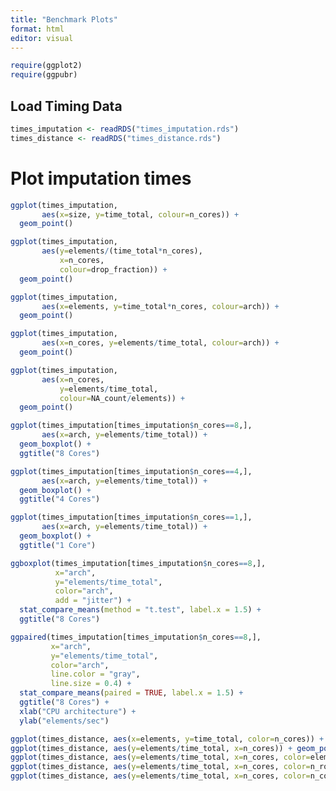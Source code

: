 ```yaml
---
title: "Benchmark Plots"
format: html
editor: visual
---
```


```r
require(ggplot2) 
require(ggpubr)
```

## Load Timing Data

```r
times_imputation <- readRDS("times_imputation.rds")
times_distance <- readRDS("times_distance.rds")
```

# Plot imputation times
```r
ggplot(times_imputation, 
       aes(x=size, y=time_total, colour=n_cores)) + 
  geom_point()
```

```r
ggplot(times_imputation, 
       aes(y=elements/(time_total*n_cores), 
           x=n_cores, 
           colour=drop_fraction)) + 
  geom_point()
```

```r
ggplot(times_imputation, 
       aes(x=elements, y=time_total*n_cores, colour=arch)) +
  geom_point()
```

```r
ggplot(times_imputation, 
       aes(x=n_cores, y=elements/time_total, colour=arch)) +
  geom_point()
```

```r
ggplot(times_imputation, 
       aes(x=n_cores, 
           y=elements/time_total, 
           colour=NA_count/elements)) + 
  geom_point()
```

```r
ggplot(times_imputation[times_imputation$n_cores==8,], 
       aes(x=arch, y=elements/time_total)) +
  geom_boxplot() + 
  ggtitle("8 Cores")
```

```r
ggplot(times_imputation[times_imputation$n_cores==4,], 
       aes(x=arch, y=elements/time_total)) + 
  geom_boxplot() + 
  ggtitle("4 Cores") 

ggplot(times_imputation[times_imputation$n_cores==1,], 
       aes(x=arch, y=elements/time_total)) + 
  geom_boxplot() + 
  ggtitle("1 Core")
```

```r
ggboxplot(times_imputation[times_imputation$n_cores==8,], 
          x="arch", 
          y="elements/time_total", 
          color="arch", 
          add = "jitter") + 
  stat_compare_means(method = "t.test", label.x = 1.5) + 
  ggtitle("8 Cores")
```

```r
ggpaired(times_imputation[times_imputation$n_cores==8,], 
         x="arch", 
         y="elements/time_total", 
         color="arch", 
         line.color = "gray", 
         line.size = 0.4) + 
  stat_compare_means(paired = TRUE, label.x = 1.5) + 
  ggtitle("8 Cores") + 
  xlab("CPU architecture") + 
  ylab("elements/sec")
```

```r
ggplot(times_distance, aes(x=elements, y=time_total, color=n_cores)) + geom_point()
ggplot(times_distance, aes(y=elements/time_total, x=n_cores)) + geom_point()
ggplot(times_distance, aes(y=elements/time_total, x=n_cores, color=elements)) + geom_point()
ggplot(times_distance, aes(y=elements/time_total, x=n_cores, color=n_rows)) + geom_point()
ggplot(times_distance, aes(y=elements/time_total, x=n_cores, color=n_cols)) + geom_point()
```
